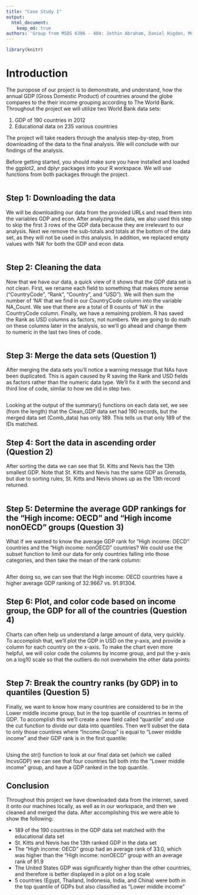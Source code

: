 ```yaml
---
title: "Case Study 1"
output: 
  html_document:
    keep_md: true
authors: 'Group from MSDS 6306 - 404: Jethin Abraham, Daniel Higdon, Mustafa Sakarwala and Keyue Wang'
---
```


```r
library(knitr)
```

# Introduction
The puropose of our project is to demonstrate, and understand, how the annual GDP (Gross Domestic Product) of countries around the globe compares to the their income grouping according to The World Bank. Throughout the project we will utilize two World Bank data sets:

1. GDP of 190 countries in 2012
2. Educational data on 235 various countries

The project will take readers through the analysis step-by-step, from downloading of the data to the final analysis. We will conclude with our findings of the analysis.

Before getting started, you should make sure you have installed and loaded the ggplot2, and dplyr packages into your R workspace. We will use functions from both packages through the project.

```r
```


## Step 1: Downloading the data
We will be downloading our data from the provided URLs and read them into the variables GDP and econ. After analyzing the data, we also used this step to skip the first 3 rows of the GDP data because they are irrelevant to our analysis. Next we remove the sub-totals and totals at the bottom of the data set, as they will not be used in this analysis. In addition, we replaced empty values with 'NA' for both the GDP and econ data.
```r
```

## Step 2: Cleaning the data
Now that we have our data, a quick view of it shows that the GDP data set is not clean. First, we rename each field to something that makes more sense ("CountryCode", "Rank", "Country", and "USD"). We will then sum the number of 'NA' that we find in our CountryCode column into the variable NA_Count. We see that there are a total of 8 counts of 'NA' in the CountryCode column. Finally, we have a remaining problem. R has saved the Rank as USD columns as factors, not numbers. We are going to do math on these columns later in the analysis, so we'll go ahead and change them to numeric in the last two lines of code.
```r
```

## Step 3: Merge the data sets (Question 1)
After merging the data sets you'll notice a warning message that NAs have been duplicated. This is again caused by R saving the Rank and USD fields as factors rather than the numeric data type. We'll fix it with the second and third line of code, similar to how we did in step two.
```r
```

Looking at the output of the summary() functions on each data set, we see (from the length) that the Clean_GDP data set had 190 records, but the merged data set (Comb_data) has only 189. This tells us that only 189 of the IDs matched.

## Step 4: Sort the data in ascending order (Question 2)
After sorting the data we can see that St. Kitts and Nevis has the 13th smallest GDP. Note that St. Kitts and Nevis has the same GDP as Grenada, but due to sorting rules, St. Kitts and Nevis shows up as the 13th record returned.
```r
```

## Step 5: Determine the average GDP rankings for the "High income: OECD" and "High income nonOECD" groups (Question 3)
What if we wanted to know the average GDP rank for "High income: OECD" countries and the "High income: nonOECD" countries? We could use the subset function to limit our data for only countries falling into those categories, and then take the mean of the rank column:
```r
```
After doing so, we can see that the High income: OECD countries have a higher average GDP ranking of 32.9667 vs. 91.91304.

## Step 6: Plot, and color code based on income group, the GDP for all of the countries (Question 4)
Charts can often help us understand a large amount of data, very quickly. To accomplish that, we'll plot the GDP in USD on the y-axis, and provide a column for each country on the x-axis. To make the chart even more helpful, we will color code the columns by income group, and put the y-axis on a log10 scale so that the outliers do not overwhelm the other data points:
```r
```


## Step 7: Break the country ranks (by GDP) in to quantiles (Question 5)
Finally, we want to know how many countries are considered to be in the Lower middle income group, but in the top quantile of countries in terms of GDP. To accomplish this we'll create a new field called "quantile" and use the cut function to divide our data into quantiles. Then we'll subset the data to only those countires where "Income.Group" is equal to "Lower middle income" and their GDP rank is in the first quantile:
```r
```
Using the str() function to look at our final data set (which we called IncvsGDP) we can see that four countries fall both into the "Lower middle income" group, and have a GDP ranked in the top quantile.

## Conclusion
Throughout this project we have downloaded data from the internet, saved it onto our machines locally, as well as in our workspace, and then we cleaned and merged the data. After accomplishing this we were able to show the following:

  * 189 of the 190 countries in the GDP data set matched with the educational data set
  * St. Kitts and Nevis has the 13th ranked GDP in the data set
  * The "High income: OECD" group had an average rank of 33.0, which was higher than the "High income: nonOECD" group with an average rank of 91.9
  * The United States GDP was significantly higher than the other countries, and therefore is better displayed in a plot on a log scale
  * 5 countries (Egypt, Thailand, Indonesia, India, and China) were both in the top quantile of GDPs but also classified as "Lower middle income"
